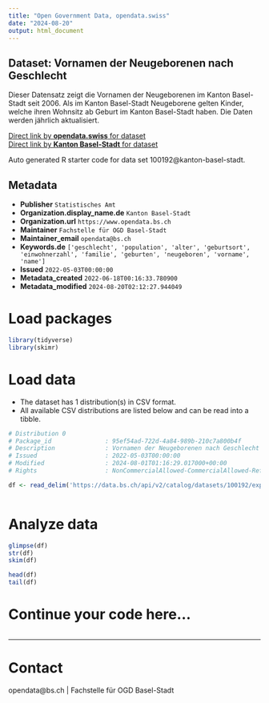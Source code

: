 ```yaml
---
title: "Open Government Data, opendata.swiss"
date: "2024-08-20"
output: html_document
---
```


## Dataset: Vornamen der Neugeborenen nach Geschlecht

Dieser Datensatz zeigt die Vornamen der Neugeborenen im Kanton Basel-Stadt seit 2006. Als im Kanton Basel-Stadt Neugeborene gelten Kinder, welche ihren Wohnsitz ab Geburt im Kanton Basel-Stadt haben. Die Daten werden jährlich aktualisiert.

[Direct link by **opendata.swiss** for dataset](https://opendata.swiss/de/dataset/vornamen-der-neugeborenen-nach-geschlecht)<br>
[Direct link by **Kanton Basel-Stadt** for dataset](https://data.bs.ch/explore/dataset/100192/)

Auto generated R starter code for data set 100192@kanton-basel-stadt.

## Metadata

- **Publisher** `Statistisches Amt`
- **Organization.display_name.de** `Kanton Basel-Stadt`
- **Organization.url** `https://www.opendata.bs.ch`
- **Maintainer** `Fachstelle für OGD Basel-Stadt`
- **Maintainer_email** `opendata@bs.ch`
- **Keywords.de** `['geschlecht', 'population', 'alter', 'geburtsort', 'einwohnerzahl', 'familie', 'geburten', 'neugeboren', 'vorname', 'name']`
- **Issued** `2022-05-03T00:00:00`
- **Metadata_created** `2022-06-18T00:16:33.780900`
- **Metadata_modified** `2024-08-20T02:12:27.944049`


# Load packages

```r

library(tidyverse)
library(skimr)

```

# Load data

-   The dataset has 1 distribution(s) in CSV format.
-   All available CSV distributions are listed below and can be read into a tibble.

```r

# Distribution 0
# Package_id               : 95ef54ad-722d-4a84-989b-210c7a800b4f
# Description              : Vornamen der Neugeborenen nach Geschlecht (csv)
# Issued                   : 2022-05-03T00:00:00
# Modified                 : 2024-08-01T01:16:29.017000+00:00
# Rights                   : NonCommercialAllowed-CommercialAllowed-ReferenceRequired

df <- read_delim('https://data.bs.ch/api/v2/catalog/datasets/100192/exports/csv?use_labels=true')



```

# Analyze data

```r

glimpse(df)
str(df)
skim(df)

head(df)
tail(df)

```

# Continue your code here...

```r

```

------------------------------------------------------------------------

# Contact

opendata@bs.ch | Fachstelle für OGD Basel-Stadt
